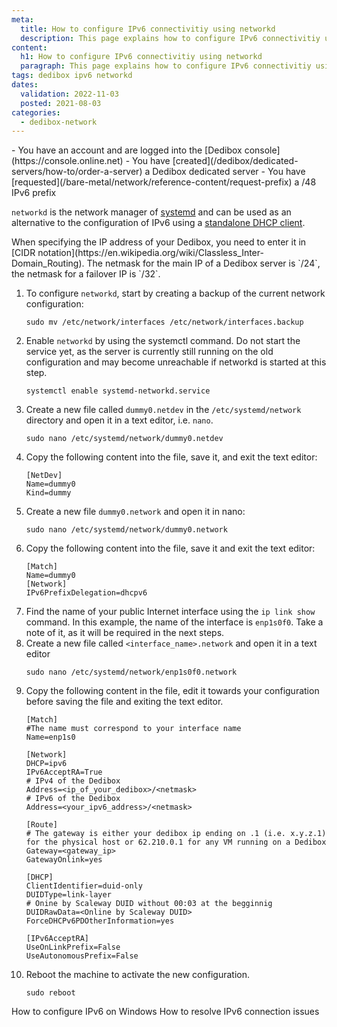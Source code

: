 ```yaml
---
meta:
  title: How to configure IPv6 connectivitiy using networkd
  description: This page explains how to configure IPv6 connectivitiy using networkd.
content:
  h1: How to configure IPv6 connectivitiy using networkd
  paragraph: This page explains how to configure IPv6 connectivitiy using networkd.
tags: dedibox ipv6 networkd
dates:
  validation: 2022-11-03
  posted: 2021-08-03
categories:
  - dedibox-network
---
```


<Message type="requirement">
  - You have an account and are logged into the [Dedibox console](https://console.online.net)
  - You have [created](/dedibox/dedicated-servers/how-to/order-a-server) a Dedibox dedicated server
  - You have [requested](/bare-metal/network/reference-content/request-prefix) a /48 IPv6 prefix
</Message>


`networkd` is the network manager of [systemd](https://en.wikipedia.org/wiki/Systemd) and can be used as an alternative to the configuration of IPv6 using a [standalone DHCP client](/bare-metal/network/reference-content/configure-ipv6-linux).

<Message type="tip">
  When specifying the IP address of your Dedibox, you need to enter it in [CIDR notation](https://en.wikipedia.org/wiki/Classless_Inter-Domain_Routing). The netmask for the main IP of a Dedibox server is `/24`, the netmask for a failover IP is `/32`.
</Message>

1. To configure `networkd`, start by creating a backup of the current network configuration:
    ```
    sudo mv /etc/network/interfaces /etc/network/interfaces.backup
    ```
2. Enable `networkd` by using the systemctl command. Do not start the service yet, as the server is currently still running on the old configuration and may become unreachable if networkd is started at this step.
    ```
    systemctl enable systemd-networkd.service
    ```
3. Create a new file called `dummy0.netdev` in the `/etc/systemd/network` directory and open it in a text editor, i.e. `nano`.
    ```
    sudo nano /etc/systemd/network/dummy0.netdev
    ```
4. Copy the following content into the file, save it, and exit the text editor:
    ```
    [NetDev]
    Name=dummy0
    Kind=dummy
    ```
5. Create a new file `dummy0.network` and open it in nano:
    ```
    sudo nano /etc/systemd/network/dummy0.network
    ```
6. Copy the following content into the file, save it and exit the text editor:
    ```
    [Match]
    Name=dummy0
    [Network]
    IPv6PrefixDelegation=dhcpv6
    ```
7. Find the name of your public Internet interface using the `ip link show` command. In this example, the name of the interface is `enp1s0f0`. Take a note of it, as it will be required in the next steps.
8. Create a new file called `<interface_name>.network` and open it in a text editor
    ```
    sudo nano /etc/systemd/network/enp1s0f0.network
    ```
9. Copy the following content in the file, edit it towards your configuration before saving the file and exiting the text editor.
    ```
    [Match]
    #The name must correspond to your interface name
    Name=enp1s0
    
    [Network]
    DHCP=ipv6
    IPv6AcceptRA=True
    # IPv4 of the Dedibox
    Address=<ip_of_your_dedibox>/<netmask>
    # IPv6 of the Dedibox
    Address=<your_ipv6_address>/<netmask>

    [Route]
    # The gateway is either your dedibox ip ending on .1 (i.e. x.y.z.1) for the physical host or 62.210.0.1 for any VM running on a Dedibox
    Gateway=<gateway_ip>
    GatewayOnlink=yes

    [DHCP]
    ClientIdentifier=duid-only
    DUIDType=link-layer
    # Onine by Scaleway DUID without 00:03 at the begginnig
    DUIDRawData=<Online by Scaleway DUID>
    ForceDHCPv6PDOtherInformation=yes

    [IPv6AcceptRA]
    UseOnLinkPrefix=False
    UseAutonomousPrefix=False
    ```
10. Reboot the machine to activate the new configuration.
    ```
    sudo reboot
    ```


<Navigation title="See Also">
  <PreviousButton to="/bare-metal/network/reference-content/configure-ipv6-windows/">How to configure IPv6 on Windows</PreviousButton>
  <NextButton to="/bare-metal/network/reference-content/debug-ipv6/">How to resolve IPv6 connection issues</NextButton>
</Navigation>
